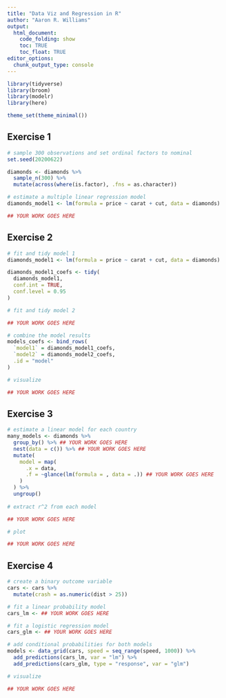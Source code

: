 ```yaml
---
title: "Data Viz and Regression in R"
author: "Aaron R. Williams"
output:
  html_document:
    code_folding: show
    toc: TRUE
    toc_float: TRUE
editor_options:
  chunk_output_type: console
---
```


```r
library(tidyverse)
library(broom)
library(modelr)
library(here)

theme_set(theme_minimal())

```

## Exercise 1

```r
# sample 300 observations and set ordinal factors to nominal
set.seed(20200622)

diamonds <- diamonds %>%
  sample_n(300) %>%
  mutate(across(where(is.factor), .fns = as.character))

# estimate a multiple linear regression model
diamonds_model1 <- lm(formula = price ~ carat + cut, data = diamonds)

## YOUR WORK GOES HERE

```

## Exercise 2

```r
# fit and tidy model 1
diamonds_model1 <- lm(formula = price ~ carat + cut, data = diamonds)

diamonds_model1_coefs <- tidy(
  diamonds_model1, 
  conf.int = TRUE,
  conf.level = 0.95
) 

# fit and tidy model 2

## YOUR WORK GOES HERE

# combine the model results
models_coefs <- bind_rows(
  `model1` = diamonds_model1_coefs,
  `model2` = diamonds_model2_coefs,
  .id = "model"
)

# visualize

## YOUR WORK GOES HERE

```

## Exercise 3

```r
# estimate a linear model for each country
many_models <- diamonds %>%
  group_by() %>% ## YOUR WORK GOES HERE
  nest(data = c()) %>% ## YOUR WORK GOES HERE
  mutate(
    model = map(
      .x = data, 
      .f = ~glance(lm(formula = , data = .)) ## YOUR WORK GOES HERE
    )
  ) %>%
  ungroup()
    
# extract r^2 from each model

## YOUR WORK GOES HERE

# plot

## YOUR WORK GOES HERE

```

## Exercise 4

```r
# create a binary outcome variable
cars <- cars %>%
  mutate(crash = as.numeric(dist > 25))

# fit a linear probability model
cars_lm <- ## YOUR WORK GOES HERE

# fit a logistic regression model
cars_glm <- ## YOUR WORK GOES HERE

# add conditional probabilities for both models
models <- data_grid(cars, speed = seq_range(speed, 1000)) %>%
  add_predictions(cars_lm, var = "lm") %>%
  add_predictions(cars_glm, type = "response", var = "glm")

# visualize

## YOUR WORK GOES HERE

```

